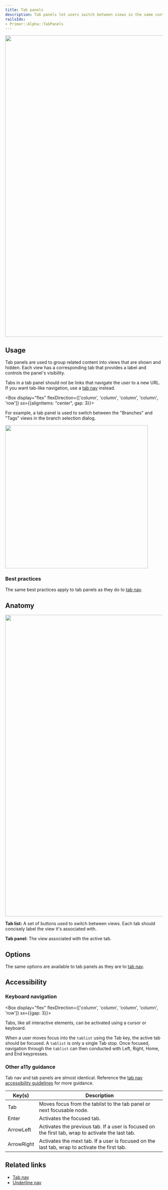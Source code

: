 ```yaml
---
title: Tab panels
description: Tab panels let users switch between views in the same context.
railsIds:
- Primer::Alpha::TabPanels
---
```



<img
  width="960"
  role="presentation"
  src="https://user-images.githubusercontent.com/2313998/231862745-5099ccae-9f65-4a8e-a6f5-cf5c1b6ba3c2.png"
/>

## Usage

Tab panels are used to group related content into views that are shown and hidden. Each view has a corresponding tab that provides a label and controls the panel's visibility.

Tabs in a tab panel should not be links that navigate the user to a new URL. If you want tab-like navigation, use a [tab nav](/components/tab-nav) instead.

<Box display="flex" flexDirection={['column', 'column', 'column', 'column', 'row']} sx={{alignItems: "center", gap: 3}}>
  <Box flex={1}>

For example, a tab panel is used to switch between the "Branches" and "Tags" views in the branch selection dialog.

  </Box>

  <img
    width="456"
    role="presentation"
    src="https://user-images.githubusercontent.com/2313998/231862746-9f35f3a6-6f31-4733-b1af-2bad9cd84745.png"
  />
</Box>

### Best practices

The same best practices apply to tab panels as they do to [tab nav](/components/tab-nav#best-practices).

## Anatomy

<img
  width="960"
  role="presentation"
  src="https://user-images.githubusercontent.com/2313998/231862747-ea4e4b3b-847f-4ead-8b73-aa9bfc99fb32.png"
/>

**Tab list:** A set of buttons used to switch between views. Each tab should concisely label the view it's associated with.

**Tab panel:** The view associated with the active tab.


## Options

The same options are available to tab panels as they are to [tab nav](/components/tab-nav#options).

## Accessibility

### Keyboard navigation

<Box display="flex" flexDirection={['column', 'column', 'column', 'column', 'row']} sx={{gap: 3}}>
  <Box flex={1}>

Tabs, like all interactive elements, can be activated using a cursor or keyboard.

When a user moves focus into the `tablist` using the Tab key, the active tab should be focused. A `tablist` is only a single Tab stop. Once focused, navigation through the `tablist` can then conducted with Left, Right, Home, and End keypresses. 

  </Box>
  <CustomVideoPlayer
    width="456"
    loop
    src="https://user-images.githubusercontent.com/2313998/231858246-ea2439b5-9e49-4b9b-a047-5ea05b0d2b4c.mp4"
  />
</Box>

### Other a11y guidance

Tab nav and tab panels are almost identical. Reference the [tab nav accessibility guidelines](/components/tab-nav#accessibility) for more guidance.

| Key(s)                                                                                                                                                         | Description                                                                                          |
| -------------------------------------------------------------------------------------------------------------------------------------------------------------- | ---------------------------------------------------------------------------------------------------- |
| <Box as="kbd" backgroundColor="canvas.subtle" borderRadius={1} borderColor="border.default" borderWidth={1} borderStyle="solid" py={1} px={2}>Tab</Box>        | Moves focus from the tablist to the tab panel or next focusable node.                                |
| <Box as="kbd" backgroundColor="canvas.subtle" borderRadius={1} borderColor="border.default" borderWidth={1} borderStyle="solid" py={1} px={2}>Enter</Box>      | Activates the focused tab.                                                                           |
| <Box as="kbd" backgroundColor="canvas.subtle" borderRadius={1} borderColor="border.default" borderWidth={1} borderStyle="solid" py={1} px={2}>ArrowLeft</Box>  | Activates the previous tab. If a user is focused on the first tab, wrap to activate the last tab.    |
| <Box as="kbd" backgroundColor="canvas.subtle" borderRadius={1} borderColor="border.default" borderWidth={1} borderStyle="solid" py={1} px={2}>ArrowRight</Box> | Activates the mext tab. If a user is focused on the last tab, wrap to activate the first tab.        |

## Related links

- [Tab nav](/components/tab-nav)
- [Underline nav](/components/underline-nav)
